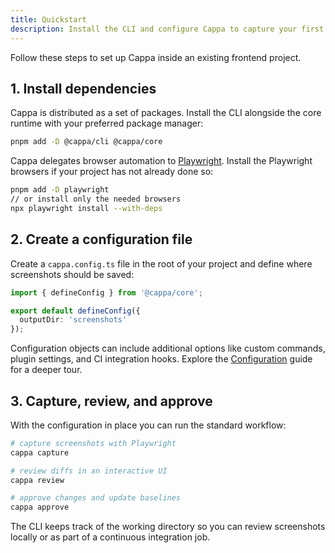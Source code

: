 ```yaml
---
title: Quickstart
description: Install the CLI and configure Cappa to capture your first batch of screenshots.
---
```


Follow these steps to set up Cappa inside an existing frontend project.

## 1. Install dependencies

Cappa is distributed as a set of packages. Install the CLI alongside the core runtime with your
preferred package manager:

```bash
pnpm add -D @cappa/cli @cappa/core
```

Cappa delegates browser automation to [Playwright](https://playwright.dev/). 
Install the Playwright browsers if your project has not already done so:

```bash
pnpm add -D playwright
// or install only the needed browsers
npx playwright install --with-deps
```

## 2. Create a configuration file

Create a `cappa.config.ts` file in the root of your project and define where screenshots should be
saved:

```ts
import { defineConfig } from '@cappa/core';

export default defineConfig({
  outputDir: 'screenshots'
});
```

Configuration objects can include additional options like custom commands, plugin settings, and CI
integration hooks. Explore the [Configuration](/cappa/configuration) guide for a deeper tour.

## 3. Capture, review, and approve

With the configuration in place you can run the standard workflow:

```bash
# capture screenshots with Playwright
cappa capture

# review diffs in an interactive UI
cappa review

# approve changes and update baselines
cappa approve
```

The CLI keeps track of the working directory so you can review screenshots locally or as part of a
continuous integration job.
